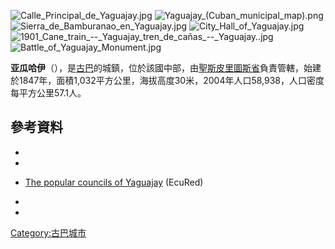 [[Image:Calle_Principal_de_Yaguajay.jpg|right]]
[[Image:Yaguajay_(Cuban_municipal_map).png|right]]
[[Image:Sierra_de_Bamburanao_en_Yaguajay.jpg|thumb]]
[[Image:City_Hall_of_Yaguajay.jpg|thumb]]
[[Image:1901_Cane_train_--_Yaguajay_tren_de_cañas_--_Yaguajay..jpg|thumb]]
[[Image:Battle_of_Yaguajay_Monument.jpg|thumb]]

{{Coord|22|19|49|N|79|14|13|W|display=title}}

'''亚瓜哈伊'''（{{lang-es|Yaguajay}}），是[[古巴|古巴]]的城鎮，位於該國中部，由[[聖斯皮里圖斯省|聖斯皮里圖斯省]]負責管轄，始建於1847年，面積1,032平方公里，海拔高度30米，2004年人口58,938，人口密度每平方公里57.1人。

==參考資料==
*{{Cite web |url=http://www.radiohc.cu/espanol/medioambiente/parques/caguanes.htm |title=Yaguajay y el Parque Nacional Caguanes |author=Radio Habana |accessdate=2007-10-09 |archiveurl=https://web.archive.org/web/20071004225529/http://www.radiohc.cu/espanol/medioambiente/parques/caguanes.htm |archivedate=2007-10-04 |language=es |deadurl=yes }}
*{{Cite web|url=http://www.guije.com/pueblo/municipios/vyaguajay/index.htm|title=Yaguajay|author=Guije.com|accessdate=2007-10-07|language=es|archive-date=2020-02-01|archive-url=https://web.archive.org/web/20200201180340/http://www.guije.com/pueblo/municipios/vyaguajay/index.htm|dead-url=no}}
*{{es icon}} [http://www.ecured.cu/index.php/Yaguajay#Enlaces_Relacionados The popular councils of Yaguajay] {{Wayback|url=http://www.ecured.cu/index.php/Yaguajay#Enlaces_Relacionados |date=20200624034647 }} (EcuRed)
*{{Cite web |url=http://www.atenas.inf.cu/todo/Estadisticas/TABLA%20No_3balance.htm |title=2004 Population trends, by Province and Municipality |author=Atenas.cu |year=2004 |accessdate=2007-10-07 |archiveurl=https://web.archive.org/web/20060714001016/http://www.atenas.inf.cu/todo/Estadisticas/TABLA%20No_3balance.htm |archivedate=2006-07-14 |language=es |deadurl=yes }}
*{{Cite web|url=http://www.statoids.com/ycu.html|title=Municipios of Cuba|author=Statoids|date=July 2003|accessdate=2007-10-07|archive-date=2007-09-27|archive-url=https://web.archive.org/web/20070927202527/http://www.statoids.com/ycu.html|dead-url=no}}

{{Cuba-geo-stub}}
[[Category:古巴城市|Category:古巴城市]]